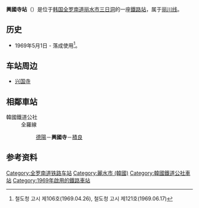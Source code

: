 {{朝鮮半島車站資訊
|公司色 = #0066b3
|文字色 = 
|站名 = 興國寺站<br />{{lang|en|Heungguksa}}
|圖片 =HeungguksaSta.jpg
|pxl = 
|圖片說明 =车站站舍
|所屬路線 = [[丽川线|丽川线]]
|車站編號 = 
|前一站 = [[德阳站_(全罗南道)|德阳]]
|前一站距離 = 6.2
|後一站距離 = 5.4
|後一站 = [[積良站|積良]]
|距離 =6.2
|起點站 = [[德阳站_(全罗南道)|德阳]]
|諺文 = 흥국사역
|朝鮮漢字 = 興國寺驛
|文觀部式 =Heungguksa-yeok 
|馬-賴式 =
|副站名 = 
|停站路線數 = 
|所屬公司 = [[韩国铁道公社|韩国铁道公社]]
|所在地 =[[全罗南道|全罗南道]][[丽水市_(韩国)|丽水市]][[三日洞|三日洞]]
|車站構造 = 地面車站
|月台配置 = 
|啟用年月日 =1969年5月1日 
|廢站年月日 = 
|上下車人次 =
|統計年度 =
|轉車 = 
|備註 = 
|全寬備註 = 
}}

'''興國寺站'''（{{kor|諺=흥국사역|漢=興國寺驛|羅=Heungguksa yeok|f=y}}）是位于[[韩国|韩国]][[全罗南道|全罗南道]][[丽水市_(韩国)|丽水市]][[三日洞|三日洞]]的一座[[鐵路站|鐵路站]]，属于[[丽川线|丽川线]]。

== 历史 ==
*1969年5月1日 - 落成使用<ref>철도청 고시 제106호(1969.04.26), 철도청 고시 제121호(1969.06.17)</ref>。

== 车站周边 ==
*[[兴国寺|兴国寺]]

== 相鄰車站 ==
;韓國鐵道公社
:全羅線
::[[德陽站_(全羅南道)|德陽]]－'''興國寺'''－[[積良站|積良]]

== 参考资料 ==
{{reflist}}

{{丽川线}}

[[Category:全罗南道铁路车站|Category:全罗南道铁路车站]]
[[Category:麗水市_(韓國)|Category:麗水市 (韓國)]]
[[Category:韓國鐵道公社車站|Category:韓國鐵道公社車站]]
[[Category:1969年啟用的鐵路車站|Category:1969年啟用的鐵路車站]]